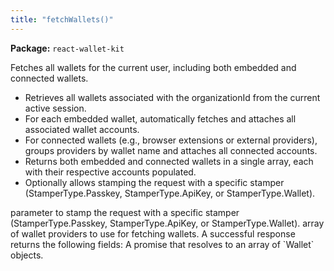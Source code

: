 ```yaml
---
title: "fetchWallets()"
---
```



<p><strong>Package:</strong> <code>react-wallet-kit</code></p>

<H3Bordered text="Overview" />

Fetches all wallets for the current user, including both embedded and connected wallets.

<ul>
  <li>Retrieves all wallets associated with the organizationId from the current active session.</li>
  <li>For each embedded wallet, automatically fetches and attaches all associated wallet accounts.</li>
  <li>For connected wallets (e.g., browser extensions or external providers), groups providers by wallet name and attaches all connected accounts.</li>
  <li>Returns both embedded and connected wallets in a single array, each with their respective accounts populated.</li>
  <li>Optionally allows stamping the request with a specific stamper (StamperType.Passkey, StamperType.ApiKey, or StamperType.Wallet).</li>
</ul>

<H3Bordered text="Parameters" />

<ParamField body="params" type='object' required={false} path="params" >
  <Expandable title="params details">
    <NestedParam parentKey="params" childKey="stampWith" type='StamperType' required={false}>
parameter to stamp the request with a specific stamper (StamperType.Passkey, StamperType.ApiKey, or StamperType.Wallet).
</NestedParam>
    <NestedParam parentKey="params" childKey="walletProviders" type='WalletProvider[]' required={false}>
array of wallet providers to use for fetching wallets.
</NestedParam>
  </Expandable>
</ParamField>

<H3Bordered text="Response" />
A successful response returns the following fields:

<ResponseField name="returns" type="Wallet[]" required={true}>
  A promise that resolves to an array of `Wallet` objects.
</ResponseField>

